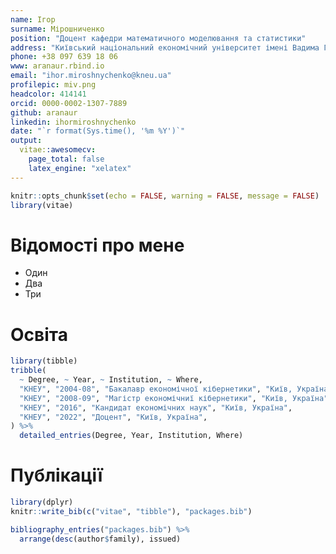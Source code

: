 ```yaml
---
name: Ігор
surname: Мірошниченко
position: "Доцент кафедри математичного моделювання та статистики"
address: "Київський національний економічний університет імені Вадима Гетьмана"
phone: +38 097 639 18 06
www: aranaur.rbind.io
email: "ihor.miroshnychenko@kneu.ua"
profilepic: miv.png
headcolor: 414141
orcid: 0000-0002-1307-7889
github: aranaur
linkedin: ihormiroshnychenko
date: "`r format(Sys.time(), '%m %Y')`"
output: 
  vitae::awesomecv:
    page_total: false
    latex_engine: "xelatex"
---
```


```r
knitr::opts_chunk$set(echo = FALSE, warning = FALSE, message = FALSE)
library(vitae)
```

# Відомості про мене

 * Один
 * Два
 * Три

# Освіта

```r
library(tibble)
tribble(
  ~ Degree, ~ Year, ~ Institution, ~ Where,
  "КНЕУ", "2004-08", "Бакалавр економічної кібернетики", "Київ, Україна",
  "КНЕУ", "2008-09", "Магістр економічниї кібернетики", "Київ, Україна",
  "КНЕУ", "2016", "Кандидат економічних наук", "Київ, Україна",
  "КНЕУ", "2022", "Доцент", "Київ, Україна",
) %>% 
  detailed_entries(Degree, Year, Institution, Where)
```

# Публікації

```r
library(dplyr)
knitr::write_bib(c("vitae", "tibble"), "packages.bib")

bibliography_entries("packages.bib") %>%
  arrange(desc(author$family), issued)
```

